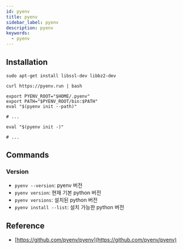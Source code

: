 ```yaml
---
id: pyenv
title: pyenv
sidebar_label: pyenv
description: pyenv
keywords:
  - pyenv
---
```


## Installation

```shell
sudo apt-get install libssl-dev libbz2-dev
```

```shell
curl https://pyenv.run | bash
```

```shell title=".profile"
export PYENV_ROOT="$HOME/.pyenv"
export PATH="$PYENV_ROOT/bin:$PATH"
eval "$(pyenv init --path)"
```

```shell title=".zshrc"
# ...

eval "$(pyenv init -)"

# ...
```

## Commands

### Version

- `pyenv --version`: pyenv 버전
- `pyenv version`: 현재 기본 python 버전
- `pyenv versions`: 설치된 python 버전
- `pyenv install --list`: 설치 가능한 python 버전

## Reference

- [https://github.com/pyenv/pyenv](https://github.com/pyenv/pyenv)
